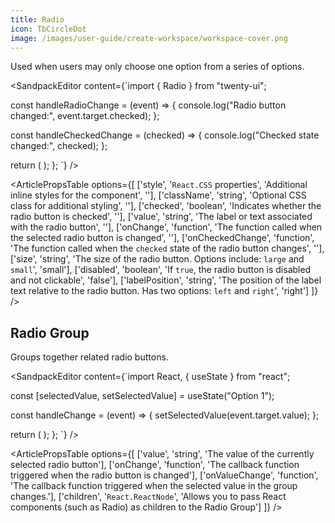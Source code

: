 ```yaml
---
title: Radio
icon: TbCircleDot
image: /images/user-guide/create-workspace/workspace-cover.png
---
```


Used when users may only choose one option from a series of options. 

<ArticleTabs label1="Usage" label2="Props">
<ArticleTab>

<SandpackEditor content={`import { Radio } from "twenty-ui";


  const handleRadioChange = (event) => {
    console.log("Radio button changed:", event.target.checked);
  };

  const handleCheckedChange = (checked) => {
    console.log("Checked state changed:", checked);
  };


  return (
    <Radio
      checked={true}
      value="Option 1"
      onChange={handleRadioChange}
      onCheckedChange={handleCheckedChange}
      size="large"
      disabled={false}
      labelPosition="right"
    />
  );
};
`} />


</ArticleTab>
<ArticleTab>

<ArticlePropsTable options={[
  ['style', '`React.CSS` properties', 'Additional inline styles for the component', ''],
  ['className', 'string', 'Optional CSS class for additional styling', ''],
  ['checked', 'boolean', 'Indicates whether the radio button is checked', ''],
  ['value', 'string', 'The label or text associated with the radio button', ''],
  ['onChange', 'function', 'The function called when the selected radio button is changed', ''],
  ['onCheckedChange', 'function', 'The function called when the `checked` state of the radio button changes', ''],
  ['size', 'string', 'The size of the radio button. Options include: `large` and `small`', 'small'],
  ['disabled', 'boolean', 'If `true`, the radio button is disabled and not clickable', 'false'],
  ['labelPosition', 'string', 'The position of the label text relative to the radio button. Has two options: `left` and `right`', 'right']
]} />


</ArticleTab>
</ArticleTabs>


## Radio Group

Groups together related radio buttons. 

<ArticleTabs label1="Usage" label2="Props">
<ArticleTab>

<SandpackEditor content={`import React, { useState } from "react";


  const [selectedValue, setSelectedValue] = useState("Option 1");

  const handleChange = (event) => {
    setSelectedValue(event.target.value);
  };
  
  return (
    <RadioGroup value={selectedValue} onChange={handleChange}>
      <Radio value="Option 1" />
      <Radio value="Option 2" />
      <Radio value="Option 3" />
    </RadioGroup>
  );
};
`} />

</ArticleTab>
<ArticleTab>

<ArticlePropsTable options={[
  ['value', 'string', 'The value of the currently selected radio button'],
  ['onChange', 'function', 'The callback function triggered when the radio button is changed'],
  ['onValueChange', 'function', 'The callback function triggered when the selected value in the group changes.'],
  ['children', '`React.ReactNode`', 'Allows you to pass React components (such as Radio) as children to the Radio Group']
]} />


</ArticleTab>

</ArticleTabs>

<ArticleEditContent></ArticleEditContent>